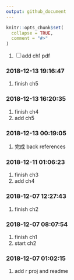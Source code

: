 ```yaml
---
output: github_document
---
```


<!-- README.md is generated from README.Rmd. Please edit that file -->

```r
knitr::opts_chunk$set(
  collapse = TRUE,
  comment = "#>"
)
```

1. <input type="checkbox" id="checkbox1" class="styled">add ch1 pdf

### 2018-12-13 19:16:47

1. finish ch5 

### 2018-12-13 16:20:35

1. finish ch4
1. add ch5

### 2018-12-13 00:19:05

1. 完成 back references

### 2018-12-11 01:06:23

1. finish ch3
1. add ch4


### 2018-12-07 12:27:43

1. finish ch2

### 2018-12-07 08:07:54

1. finish ch1
1. start ch2

### 2018-12-07 01:02:15

1. add r proj and readme